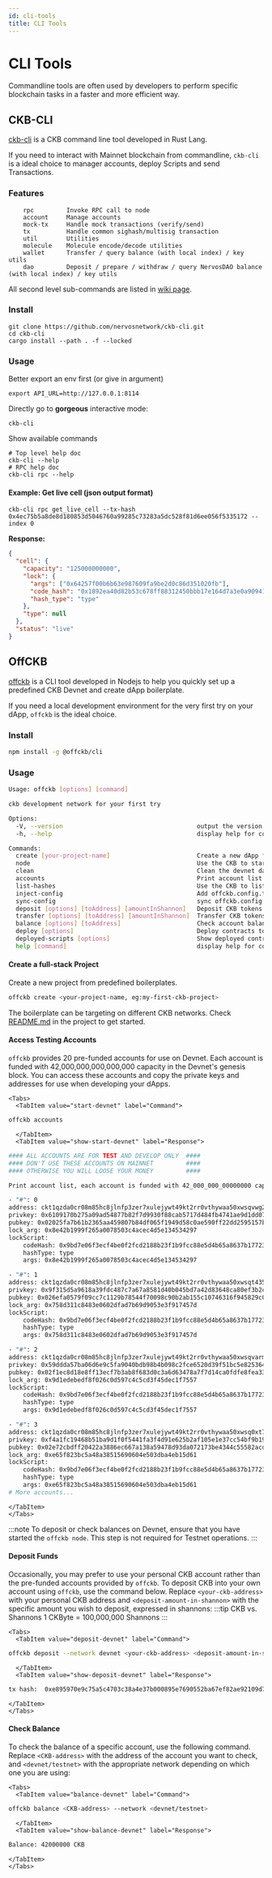 ```yaml
---
id: cli-tools
title: CLI Tools
---
```



# CLI Tools

Commandline tools are often used by developers to perform specific blockchain tasks in a faster and more efficient way.

## CKB-CLI

[ckb-cli](https://github.com/nervosnetwork/ckb-cli) is a CKB command line tool developed in Rust Lang.

If you need to interact with Mainnet blockchain from commandline, `ckb-cli` is a ideal choice to manager accounts, deploy Scripts and send Transactions.

### Features

```
    rpc         Invoke RPC call to node
    account     Manage accounts
    mock-tx     Handle mock transactions (verify/send)
    tx          Handle common sighash/multisig transaction
    util        Utilities
    molecule    Molecule encode/decode utilities
    wallet      Transfer / query balance (with local index) / key utils
    dao         Deposit / prepare / withdraw / query NervosDAO balance (with local index) / key utils
```

All second level sub-commands are listed in [wiki page](https://github.com/nervosnetwork/ckb-cli/wiki/Sub-Commands).

### Install

```
git clone https://github.com/nervosnetwork/ckb-cli.git
cd ckb-cli
cargo install --path . -f --locked
```

### Usage

Better export an env first (or give in argument)

```
export API_URL=http://127.0.0.1:8114
```

Directly go to **gorgeous** interactive mode:

```
ckb-cli
```

Show available commands

```shell
# Top level help doc
ckb-cli --help
# RPC help doc
ckb-cli rpc --help
```

#### Example: Get live cell (json output format)

```
ckb-cli rpc get_live_cell --tx-hash 0x4ec75b5a8de8d180853d5046760a99285c73283a5dc528f81d6ee056f5335172 --index 0
```

**Response:**

```json
{
  "cell": {
    "capacity": "125000000000",
    "lock": {
      "args": ["0x64257f00b6b63e987609fa9be2d0c86d351020fb"],
      "code_hash": "0x1892ea40d82b53c678ff88312450bbb17e164d7a3e0a90941aa58839f56f8df2",
      "hash_type": "type"
    },
    "type": null
  },
  "status": "live"
}
```

## OffCKB

[offckb](https://github.com/RetricSu/offckb) is a CLI tool developed in Nodejs to help you quickly set up a predefined CKB Devnet and create dApp boilerplate.

If you need a local development environment for the very first try on your dApp, `offckb` is the ideal choice.

### Install

```sh
npm install -g @offckb/cli
```

### Usage

```sh
Usage: offckb [options] [command]

ckb development network for your first try

Options:
  -V, --version                                     output the version number
  -h, --help                                        display help for command

Commands:
  create [your-project-name]                        Create a new dApp from bare templates
  node                                              Use the CKB to start devnet
  clean                                             Clean the devnet data, need to stop running the chain first
  accounts                                          Print account list info
  list-hashes                                       Use the CKB to list blockchain scripts hashes
  inject-config                                     Add offckb.config.ts to your workspace
  sync-config                                       sync offckb.config.ts in your workspace
  deposit [options] [toAddress] [amountInShannon]   Deposit CKB tokens to address, only devnet and testnet
  transfer [options] [toAddress] [amountInShannon]  Transfer CKB tokens to address, only devnet and testnet
  balance [options] [toAddress]                     Check account balance, only devnet and testnet
  deploy [options]                                  Deploy contracts to different networks, only supports devnet and testnet
  deployed-scripts [options]                        Show deployed contracts info on networks, only supports devnet and testnet
  help [command]                                    display help for command
```

#### Create a full-stack Project

Create a new project from predefined boilerplates.

```sh
offckb create <your-project-name, eg:my-first-ckb-project>
```

The boilerplate can be targeting on different CKB networks. Check [README.md](https://github.com/nervosnetwork/docs.nervos.org/blob/develop/examples/remix-vite-template/readme.md) in the project to get started.

#### Access Testing Accounts

`offckb` provides 20 pre-funded accounts for use on Devnet. Each account is funded with 42,000,000,000,000,000 capacity in the Devnet's genesis block. You can access these accounts and copy the private keys and addresses for use when developing your dApps.

```mdx-code-block
<Tabs>
  <TabItem value="start-devnet" label="Command">
```

```bash
offckb accounts
```

```mdx-code-block
  </TabItem>
  <TabItem value="show-start-devnet" label="Response">
```

```bash
#### ALL ACCOUNTS ARE FOR TEST AND DEVELOP ONLY  ####
#### DON'T USE THESE ACCOUNTS ON MAINNET         ####
#### OTHERWISE YOU WILL LOOSE YOUR MONEY         ####

Print account list, each account is funded with 42_000_000_00000000 capacity in the devnet genesis block.

- "#": 0
address: ckt1qzda0cr08m85hc8jlnfp3zer7xulejywt49kt2rr0vthywaa50xwsqvwg2cen8extgq8s5puft8vf40px3f599cytcyd8
privkey: 0x6109170b275a09ad54877b82f7d9930f88cab5717d484fb4741ae9d1dd078cd6
pubkey: 0x02025fa7b61b2365aa459807b84df065f1949d58c0ae590ff22dd2595157bffefa
lock_arg: 0x8e42b1999f265a0078503c4acec4d5e134534297
lockScript:
    codeHash: 0x9bd7e06f3ecf4be0f2fcd2188b23f1b9fcc88e5d4b65a8637b17723bbda3cce8
    hashType: type
    args: 0x8e42b1999f265a0078503c4acec4d5e134534297

- "#": 1
address: ckt1qzda0cr08m85hc8jlnfp3zer7xulejywt49kt2rr0vthywaa50xwsqt435c3epyrupszm7khk6weq5lrlyt52lg48ucew
privkey: 0x9f315d5a9618a39fdc487c7a67a8581d40b045bd7a42d83648ca80ef3b2cb4a1
pubkey: 0x026efa0579f09cc7c1129b78544f70098c90b2ab155c10746316f945829c034a2d
lock_arg: 0x758d311c8483e0602dfad7b69d9053e3f917457d
lockScript:
    codeHash: 0x9bd7e06f3ecf4be0f2fcd2188b23f1b9fcc88e5d4b65a8637b17723bbda3cce8
    hashType: type
    args: 0x758d311c8483e0602dfad7b69d9053e3f917457d

- "#": 2
address: ckt1qzda0cr08m85hc8jlnfp3zer7xulejywt49kt2rr0vthywaa50xwsqvarm0tahu0qfkq6ktuf3wd8azaas0h24c9myfz6
privkey: 0x59ddda57ba06d6e9c5fa9040bdb98b4b098c2fce6520d39f51bc5e825364697a
pubkey: 0x02f1ec8d18e8ff13ecf7b3ab8f683d0c3a6d63478a7f7d14ca0fdfe8fea331e863
lock_arg: 0x9d1edebedf8f026c0d597c4c5cd3f45dec1f7557
lockScript:
    codeHash: 0x9bd7e06f3ecf4be0f2fcd2188b23f1b9fcc88e5d4b65a8637b17723bbda3cce8
    hashType: type
    args: 0x9d1edebedf8f026c0d597c4c5cd3f45dec1f7557

- "#": 3
address: ckt1qzda0cr08m85hc8jlnfp3zer7xulejywt49kt2rr0vthywaa50xwsq0xt7prh3dy3gu9z45svp89q0d6f6c46cg9dp9mn
privkey: 0xf4a1fc19468b51ba9d1f0f5441fa3f4d91e625b2af105e1e37cc54bf9b19c0a1
pubkey: 0x02e72cbdff20422a3886ec667a138a59478d93da072173be4344c55582acdce67c
lock_arg: 0xe65f823bc5a48a38515690604e503dba4eb15d61
lockScript:
    codeHash: 0x9bd7e06f3ecf4be0f2fcd2188b23f1b9fcc88e5d4b65a8637b17723bbda3cce8
    hashType: type
    args: 0xe65f823bc5a48a38515690604e503dba4eb15d61
# More accounts...
```

```mdx-code-block
</TabItem>
</Tabs>
```

:::note
To deposit or check balances on Devnet, ensure that you have started the `offckb node`. This step is not required for Testnet operations.
:::

#### Deposit Funds

Occasionally, you may prefer to use your personal CKB account rather than the pre-funded accounts provided by `offckb`. To deposit CKB into your own account using `offckb`, use the command below. Replace `<your-ckb-address>` with your personal CKB address and `<deposit-amount-in-shannon>` with the specific amount you wish to deposit, expressed in shannons:
:::tip CKB vs. Shannons
1 CKByte = 100,000,000 Shannons
:::

```mdx-code-block
<Tabs>
  <TabItem value="deposit-devnet" label="Command">
```

```bash
offckb deposit --network devnet <your-ckb-address> <deposit-amount-in-shannon>
```

```mdx-code-block
  </TabItem>
  <TabItem value="show-deposit-devnet" label="Response">
```

```bash
tx hash:  0xe895970e9c75a5c4703c38a4e37b000895e7690552ba67ef82ae92109d7322fd
```

```mdx-code-block
</TabItem>
</Tabs>
```

#### Check Balance

To check the balance of a specific account, use the following command. Replace `<CKB-address>` with the address of the account you want to check, and `<devnet/testnet>` with the appropriate network depending on which one you are using:

```mdx-code-block
<Tabs>
  <TabItem value="balance-devnet" label="Command">
```

```bash
offckb balance <CKB-address> --network <devnet/testnet>
```

```mdx-code-block
  </TabItem>
  <TabItem value="show-balance-devnet" label="Response">
```

```bash
Balance: 42000000 CKB
```

```mdx-code-block
</TabItem>
</Tabs>
```
